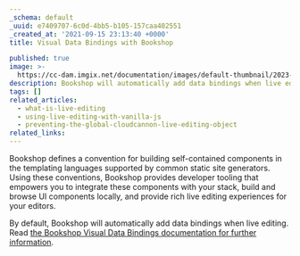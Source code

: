 ```yaml
---
_schema: default
_uuid: e7409707-6c0d-4bb5-b105-157caa402551
_created_at: '2021-09-15 23:13:40 +0000'
title: Visual Data Bindings with Bookshop

published: true
image: >-
  https://cc-dam.imgix.net/documentation/images/default-thumbnail/2023-Q4/CloudCannon-Documentation-Thumbnail.png
description: Bookshop will automatically add data bindings when live editing in CloudCannon
tags: []
related_articles:
  - what-is-live-editing
  - using-live-editing-with-vanilla-js
  - preventing-the-global-cloudcannon-live-editing-object
related_links:
---
```

Bookshop defines a convention for building self-contained components in the templating languages supported by common static site generators. Using these conventions, Bookshop provides developer tooling that empowers you to integrate these components with your stack, build and browse UI components locally, and provide rich live editing experiences for your editors.

By default, Bookshop will automatically add data bindings when live editing. Read [the Bookshop Visual Data Bindings documentation for further information](https://github.com/CloudCannon/bookshop/blob/main/guides/visual-data-bindings.adoc).
